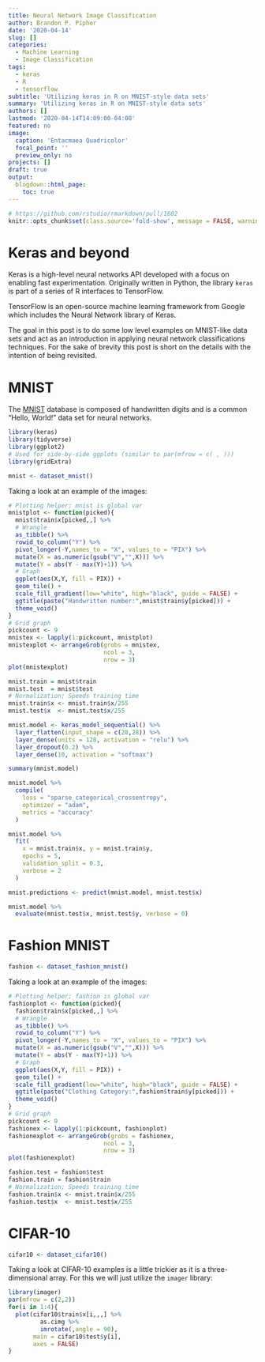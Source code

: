 ```yaml
---
title: Neural Network Image Classification
author: Brandon P. Pipher
date: '2020-04-14'
slug: []
categories:
  - Machine Learning
  - Image Classification
tags:
  - keras
  - R
  - tensorflow
subtitle: 'Utilizing keras in R on MNIST-style data sets'
summary: 'Utilizing keras in R on MNIST-style data sets'
authors: []
lastmod: '2020-04-14T14:09:00-04:00'
featured: no
image:
  caption: 'Entacmaea Quadricolor'
  focal_point: ''
  preview_only: no
projects: []
draft: true
output:
  blogdown::html_page:
    toc: true
---
```


```r
# https://github.com/rstudio/rmarkdown/pull/1602
knitr::opts_chunk$set(class.source='fold-show', message = FALSE, warning = FALSE, echo = TRUE)
```

# Keras and beyond
Keras is a high-level neural networks API developed with a focus on enabling fast experimentation.  Originally written in Python, the library `keras` is part of a series of R interfaces to TensorFlow.  

TensorFlow is an open-source machine learning framework from Google which includes the Neural Network library of Keras.

The goal in this post is to do some low level examples on MNIST-like data sets and act as an introduction in applying neural network classifications techniques.  For the sake of brevity this post is short on the details with the intention of being revisited.

# MNIST
The [MNIST](https://en.wikipedia.org/wiki/MNIST_database) database is composed of handwritten digits and is a common "Hello, World!" data set for neural networks.


```r
library(keras)
library(tidyverse)
library(ggplot2)
# Used for side-by-side ggplots (similar to par(mfrow = c( , )))
library(gridExtra)
```

```r
mnist <- dataset_mnist()
```

Taking a look at an example of the images:

```r
# Plotting helper; mnist is global var
mnistplot <- function(picked){
  mnist$train$x[picked,,] %>% 
  # Wrangle
  as_tibble() %>% 
  rowid_to_column("Y") %>% 
  pivot_longer(-Y,names_to = "X", values_to = "PIX") %>% 
  mutate(X = as.numeric(gsub("V","",X))) %>%
  mutate(Y = abs(Y - max(Y)+1)) %>%
  # Graph
  ggplot(aes(X,Y, fill = PIX)) + 
  geom_tile() + 
  scale_fill_gradient(low="white", high="black", guide = FALSE) +
  ggtitle(paste("Handwritten number:",mnist$train$y[picked])) +
  theme_void()
}
# Grid graph
pickcount <- 9
mnistex <- lapply(1:pickcount, mnistplot)
mnistexplot <- arrangeGrob(grobs = mnistex,
                           ncol = 3,
                           nrow = 3)
plot(mnistexplot)
```

```r
mnist.train = mnist$train
mnist.test  = mnist$test
# Normalization; Speeds training time
mnist.train$x <- mnist.train$x/255
mnist.test$x  <- mnist.test$x/255
```

```r
mnist.model <- keras_model_sequential() %>%
  layer_flatten(input_shape = c(28,28)) %>%
  layer_dense(units = 128, activation = "relu") %>%
  layer_dropout(0.2) %>%
  layer_dense(10, activation = "softmax")
```

```r
summary(mnist.model)
```
```r
mnist.model %>% 
  compile(
    loss = "sparse_categorical_crossentropy",
    optimizer = "adam",
    metrics = "accuracy"
  )
```

```r
mnist.model %>%
  fit(
    x = mnist.train$x, y = mnist.train$y,
    epochs = 5,
    validation_split = 0.3,
    verbose = 2
  )
```
```r
mnist.predictions <- predict(mnist.model, mnist.test$x)
```

```r
mnist.model %>% 
  evaluate(mnist.test$x, mnist.test$y, verbose = 0)
```
# Fashion MNIST

```r
fashion <- dataset_fashion_mnist()
```

Taking a look at an example of the images:

```r
# Plotting helper; fashion is global var
fashionplot <- function(picked){
  fashion$train$x[picked,,] %>% 
  # Wrangle
  as_tibble() %>% 
  rowid_to_column("Y") %>% 
  pivot_longer(-Y,names_to = "X", values_to = "PIX") %>% 
  mutate(X = as.numeric(gsub("V","",X))) %>%
  mutate(Y = abs(Y - max(Y)+1)) %>%
  # Graph
  ggplot(aes(X,Y, fill = PIX)) + 
  geom_tile() + 
  scale_fill_gradient(low="white", high="black", guide = FALSE) +
  ggtitle(paste("Clothing Category:",fashion$train$y[picked])) +
  theme_void()
}
# Grid graph
pickcount <- 9
fashionex <- lapply(1:pickcount, fashionplot)
fashionexplot <- arrangeGrob(grobs = fashionex,
                           ncol = 3,
                           nrow = 3)
plot(fashionexplot)
```

```r
fashion.test = fashion$test
fashion.train = fashion$train
# Normalization; Speeds training time
fashion.train$x <- mnist.train$x/255
fashion.test$x  <- mnist.test$x/255
```

# CIFAR-10

```r
cifar10 <- dataset_cifar10()
```

Taking a look at CIFAR-10 examples is a little trickier as it is a three-dimensional array.  For this we will just utilize the `imager` library:

```r
library(imager)
par(mfrow = c(2,2))
for(i in 1:4){
  plot(cifar10$train$x[i,,,] %>%
         as.cimg %>%
         imrotate(,angle = 90),
       main = cifar10$test$y[i],
       axes = FALSE)
}
```


